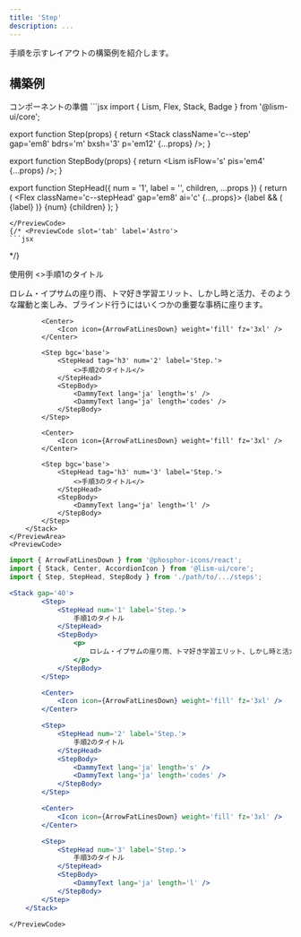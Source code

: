 ```yaml
---
title: 'Step'
description: ...
---
```




手順を示すレイアウトの構築例を紹介します。


## 構築例

<Preview>
<PreviewTitle>コンポーネントの準備</PreviewTitle>
<PreviewCode slot='tab' label='React'>
```jsx
import { Lism, Flex, Stack, Badge } from '@lism-ui/core';

export function Step(props) {
	return <Stack className='c--step' gap='em8' bdrs='m' bxsh='3' p='em12' {...props} />;
}

export function StepBody(props) {
	return <Lism isFlow='s' pis='em4' {...props} />;
}

export function StepHead({ num = '1', label = '', children, ...props }) {
	return (
		<Flex className='c--stepHead' gap='em8' ai='c' {...props}>
			<Badge variant='fill' tag='div' lh='1' px='em6' py='em3' bdrs='full'>
				{label && (
					<Lism tag='span' fz='xs' fs='i'>
						{label}
					</Lism>
				)}
				<Lism tag='span' fz='2xl' ff='mono' fs='i'>
					{num}
				</Lism>
			</Badge>
			<Lism fw='bold'>{children}</Lism>
		</Flex>
	);
}
```
</PreviewCode>
{/* <PreviewCode slot='tab' label='Astro'>
```jsx
```
</PreviewCode> */}
</Preview>

<Preview>
	<PreviewTitle>使用例</PreviewTitle>
	<PreviewArea resize p={30}>
		<Stack gap='40'>
			<Step bgc='base'>
				<StepHead tag='h3' num='1' label='Step.'>
					<>手順1のタイトル</>
				</StepHead>
				<StepBody>
					<p>
						ロレム・イプサムの座り雨、トマ好き学習エリット、しかし時と活力、そのような躍動と楽しみ、ブラインド行うにはいくつかの重要な事柄に座ります。
					</p>
				</StepBody>
			</Step>

			<Center>
				<Icon icon={ArrowFatLinesDown} weight='fill' fz='3xl' />
			</Center>

			<Step bgc='base'>
				<StepHead tag='h3' num='2' label='Step.'>
					<>手順2のタイトル</>
				</StepHead>
				<StepBody>
					<DammyText lang='ja' length='s' />
					<DammyText lang='ja' length='codes' />
				</StepBody>
			</Step>

			<Center>
				<Icon icon={ArrowFatLinesDown} weight='fill' fz='3xl' />
			</Center>

			<Step bgc='base'>
				<StepHead tag='h3' num='3' label='Step.'>
					<>手順3のタイトル</>
				</StepHead>
				<StepBody>
					<DammyText lang='ja' length='l' />
				</StepBody>
			</Step>
		</Stack>
	</PreviewArea>
	<PreviewCode>
```jsx
import { ArrowFatLinesDown } from '@phosphor-icons/react';
import { Stack, Center, AccordionIcon } from '@lism-ui/core';
import { Step, StepHead, StepBody } from './path/to/.../steps';

<Stack gap='40'>
		<Step>
			<StepHead num='1' label='Step.'>
				手順1のタイトル
			</StepHead>
			<StepBody>
				<p>
					ロレム・イプサムの座り雨、トマ好き学習エリット、しかし時と活力、そのような躍動と楽しみ、ブラインド行うにはいくつかの重要な事柄に座ります。
				</p>
			</StepBody>
		</Step>

		<Center>
			<Icon icon={ArrowFatLinesDown} weight='fill' fz='3xl' />
		</Center>

		<Step>
			<StepHead num='2' label='Step.'>
				手順2のタイトル
			</StepHead>
			<StepBody>
				<DammyText lang='ja' length='s' />
				<DammyText lang='ja' length='codes' />
			</StepBody>
		</Step>

		<Center>
			<Icon icon={ArrowFatLinesDown} weight='fill' fz='3xl' />
		</Center>

		<Step>
			<StepHead num='3' label='Step.'>
				手順3のタイトル
			</StepHead>
			<StepBody>
				<DammyText lang='ja' length='l' />
			</StepBody>
		</Step>
	</Stack>
```
	</PreviewCode>
</Preview>
